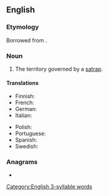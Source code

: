 ==English==

===Etymology===
Borrowed from {{bor|en|grc|σατραπεία}}.

===Noun===
{{en-noun|satrapies}}

# The territory governed by a [[satrap]].

====Translations====
{{trans-top|territory}}
* Finnish: {{t|fi|satraappikunta}}
* French: {{t+|fr|satrapie|f}}
* German: {{t|de|Satrapie|f}}
* Italian: {{t+|it|satrapia|f}}
{{trans-mid}}
* Polish: {{t+|pl|satrapia|f}}
* Portuguese: {{t+|pt|satrapia|f}}
* Spanish: {{t|es|satrapía|f}}
* Swedish: {{t|sv|satrapi|c}}
{{trans-bottom}}

===Anagrams===
* {{anagrams|en|partays|spayart}}

[[Category:English 3-syllable words]]